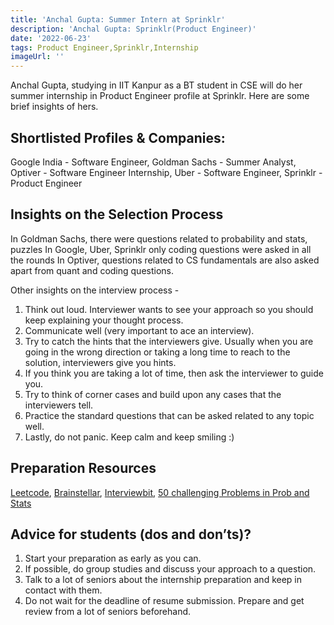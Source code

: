 ```yaml
---
title: 'Anchal Gupta: Summer Intern at Sprinklr'
description: 'Anchal Gupta: Sprinklr(Product Engineer)'
date: '2022-06-23'
tags: Product Engineer,Sprinklr,Internship
imageUrl: ''
---
```


Anchal Gupta, studying in IIT Kanpur as a BT student in CSE will do
her summer internship in Product Engineer profile at Sprinklr. Here are some brief
insights of hers.

## Shortlisted Profiles & Companies:
Google India - Software Engineer, Goldman Sachs - Summer Analyst, Optiver - Software Engineer Internship, Uber - Software Engineer, Sprinklr - Product Engineer

## Insights on the Selection Process
In Goldman Sachs, there were questions related to probability and stats, puzzles 
In Google, Uber, Sprinklr only coding questions were asked in all the rounds
In Optiver, questions related to CS fundamentals are also asked apart from quant and coding questions.

Other insights on the interview process - 
1. Think out loud. Interviewer wants to see your approach so you should keep explaining your thought process.
2. Communicate well (very important to ace an interview).
3. Try to catch the hints that the interviewers give. Usually when you are going in the wrong direction or taking a long time to reach to the solution, interviewers give you hints.
4. If you think you are taking a lot of time, then ask the interviewer to guide you.
5. Try to think of corner cases and build upon any cases that the interviewers tell.
6. Practice the standard questions that can be asked related to any topic well.
7. Lastly, do not panic. Keep calm and keep smiling :)

##  Preparation Resources
[Leetcode](https://leetcode.com/), 
[Brainstellar](https://brainstellar.com/), 
[Interviewbit](https://www.interviewbit.com/), 
[50 challenging Problems in Prob and Stats](https://drive.google.com/file/d/14JZmX7DsGnwLLdlOVYqLL0u5re60SJWl/view?usp=sharing)

## Advice for students (dos and don’ts)? 
1. Start your preparation as early as you can. 
2. If possible, do group studies and discuss your approach to a question.
3. Talk to a lot of seniors about the internship preparation and keep in contact with them.
4. Do not wait for the deadline of resume submission. Prepare and get review from a lot of seniors beforehand.

